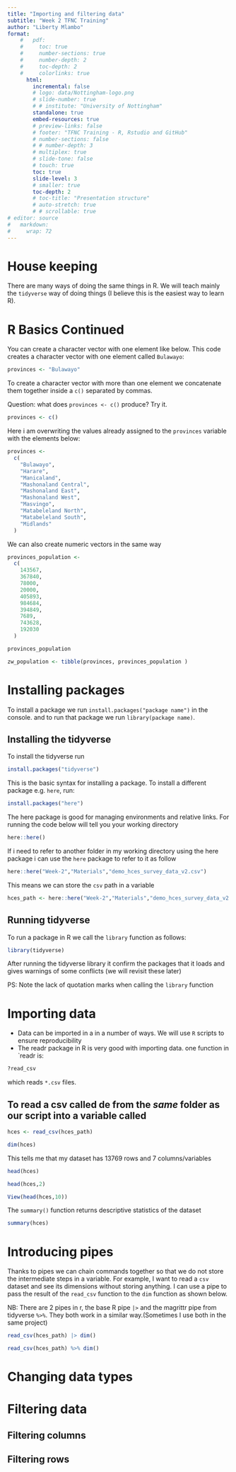 ```yaml
---
title: "Importing and filtering data"
subtitle: "Week 2 TFNC Training"
author: "Liberty Mlambo"
format: 
    #   pdf:
    #     toc: true
    #     number-sections: true
    #     number-depth: 2
    #     toc-depth: 2
    #     colorlinks: true
      html:
        incremental: false
        # logo: data/Nottingham-logo.png
        # slide-number: true
        # # institute: "University of Nottingham"
        standalone: true
        embed-resources: true
        # preview-links: false
        # footer: "TFNC Training - R, Rstudio and GitHub"
        # number-sections: false
        # # number-depth: 3
        # multiplex: true
        # slide-tone: false
        # touch: true
        toc: true
        slide-level: 3
        # smaller: true
        toc-depth: 2
        # toc-title: "Presentation structure"
        # auto-stretch: true
        # # scrollable: true
# editor: source
#   markdown: 
#     wrap: 72
---
```


# House keeping

There are many ways of doing the same things in R. We will teach mainly the `tidyverse` way of doing things (I believe this is the easiest way to learn R).

# R Basics Continued

You can create a character vector with one element like below. This code creates a character vector with one element called `Bulawayo`:

```r
provinces <- "Bulawayo"
```

To create a character vector with more than one element we concatenate them together inside a `c()` separated by commas.

Question: what does `provinces <- c()` produce? Try it.

```r
provinces <- c()
```

Here i am overwriting the values already assigned to the `provinces` variable with the elements below:

```r
provinces <-
  c(
    "Bulawayo",
    "Harare",
    "Manicaland",
    "Mashonaland Central",
    "Mashonaland East",
    "Mashonaland West",
    "Masvingo",
    "Matabeleland North",
    "Matabeleland South",
    "Midlands"
  )


```

We can also create numeric vectors in the same way

```r
provinces_population <-
  c(
    143567,
    367840,
    78000,
    20000,
    405893,
    984684,
    394849,
    7689,
    743628,
    192030
  )
```

```r
provinces_population 
```

```r
zw_population <- tibble(provinces, provinces_population )
```

# Installing packages

To install a package we run `install.packages("package name")` in the console. and to run that package we run `library(package name)`.

## Installing the tidyverse

To install the tidyverse run

```r
install.packages("tidyverse")
```

This is the basic syntax for installing a package. To install a different package e.g. `here`, run:

```r
install.packages("here")
```

The here package is good for managing environments and relative links. For running the code below will tell you your working directory

```r
here::here()
```

If i need to refer to another folder in my working directory using the here package i can use the `here` package to refer to it as follow

```r
here::here("Week-2","Materials","demo_hces_survey_data_v2.csv")
```

This means we can store the `csv` path in a variable

```r
hces_path <- here::here("Week-2","Materials","demo_hces_survey_data_v2.csv")
```

## Running tidyverse

To run a package in R we call the `library` function as follows:

```r
library(tidyverse)
```

After running the tidyverse library it confirm the packages that it loads and gives warnings of some conflicts (we will revisit these later)

PS: Note the lack of quotation marks when calling the `library` function

# Importing data

-   Data can be imported in a in a number of ways. We will use `R` scripts to ensure reproducibility
-   The readr package in R is very good with importing data. one function in \`readr is:

```r
?read_csv
```

which reads `*.csv` files.

## To read a csv called de from the *same* folder as our script into a variable called

```r
hces <- read_csv(hces_path)
```

```r
dim(hces)
```

This tells me that my dataset has 13769 rows and 7 columns/variables

```r
head(hces)
```

```r
head(hces,2)
```

```r
View(head(hces,10))
```

The `summary()` function returns descriptive statistics of the dataset

```r
summary(hces)
```

# Introducing pipes

Thanks to pipes we can chain commands together so that we do not store the intermediate steps in a variable. For example, I want to read a `csv` dataset and see its dimensions without storing anything. I can use a pipe to pass the result of the `read_csv` function to the `dim` function as shown below.

NB: There are 2 pipes in r, the base R pipe `|>` and the magrittr pipe from tidyverse `%>%`. They both work in a similar way.(Sometimes I use both in the same project)

```r
read_csv(hces_path) |> dim()

```

```r
read_csv(hces_path) %>% dim()

```

# Changing data types

# Filtering data

## Filtering columns

## Filtering rows

